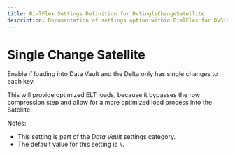 ```yaml
---
title: BimlFlex Settings Definition for DvSingleChangeSatellite
description: Documentation of settings option within BimlFlex for DvSingleChangeSatellite
---
```

<head>
  <meta name="varigenceProduct" content="BimlFlex"></meta>
  <meta name="varigenceArticleType" content="Reference"></meta>
</head>

# Single Change Satellite

Enable if loading into Data Vault and the Delta only has single changes to each key. 

This will provide optimized ELT loads, because it bypasses the row compression step and allow for a more optimized load process into the Satellite.

Notes:

* This setting is part of the *Data Vault* settings category.
* The default value for this setting is `N`.
